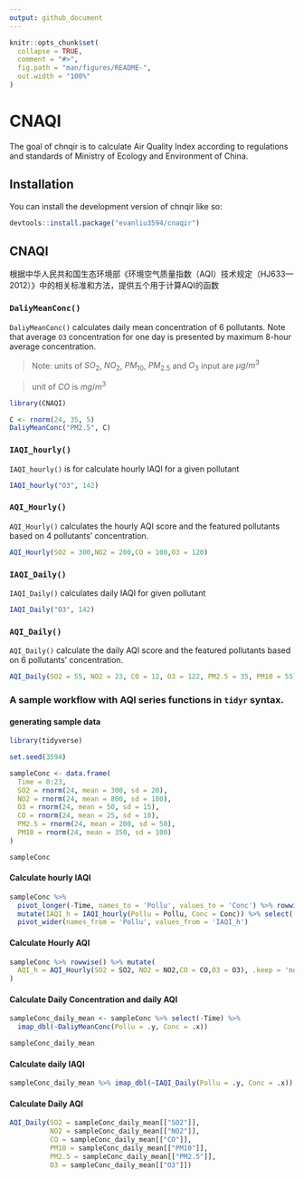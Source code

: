 ```yaml
---
output: github_document
---
```


<!-- README.md is generated from README.Rmd. Please edit that file -->

```r
knitr::opts_chunk$set(
  collapse = TRUE,
  comment = "#>",
  fig.path = "man/figures/README-",
  out.width = "100%"
)
```

# CNAQI

<!-- badges: start -->
<!-- badges: end -->

The goal of chnqir is to calculate Air Quality Index according to regulations and standards of Ministry of Ecology and Environment of China.

## Installation

You can install the development version of chnqir like so:

``` r
devtools::install.package("evanliu3594/cnaqir")
```

## CNAQI

根据中华人民共和国生态环境部《环境空气质量指数（AQI）技术规定（HJ633—2012）》中的相关标准和方法，提供五个用于计算AQI的函数


### `DaliyMeanConc()`
`DaliyMeanConc()` calculates daily mean concentration of 6 pollutants. Note that average `O3` concentration for one day is presented by maximum 8-hour average concentration.

> Note: units of $SO_2$,  $NO_2$,  $PM_10$,  $PM_2.5$  and  $O_3$ input are  $μg/m^3$

> unit of $CO$ is $mg/m^3$


```r
library(CNAQI)

C <- rnorm(24, 35, 5)
DaliyMeanConc("PM2.5", C)
```

### `IAQI_hourly()`
`IAQI_hourly()` is for calculate hourly IAQI for a given pollutant
```r
IAQI_hourly("O3", 142)
```

### `AQI_Hourly()`
`AQI_Hourly()` calculates the hourly AQI score and the featured pollutants based on 4 pollutants' concentration.

```r
AQI_Hourly(SO2 = 300,NO2 = 200,CO = 100,O3 = 120)
```

### `IAQI_Daily()`
`IAQI_Daily()` calculates daily IAQI for given pollutant

```r
IAQI_Daily("O3", 142)
```

### `AQI_Daily()`
`AQI_Daily()` calculate the daily AQI score and the featured pollutants based on 6 pollutants' concentration.

```r
AQI_Daily(SO2 = 55, NO2 = 23, CO = 12, O3 = 122, PM2.5 = 35, PM10 = 55)
```

### A sample workflow with AQI series functions in `tidyr` syntax.

#### generating sample data

```r
library(tidyverse)

set.seed(3594)

sampleConc <- data.frame(
  Time = 0:23,
  SO2 = rnorm(24, mean = 300, sd = 20),
  NO2 = rnorm(24, mean = 800, sd = 100),
  O3 = rnorm(24, mean = 50, sd = 15),
  CO = rnorm(24, mean = 25, sd = 10),
  PM2.5 = rnorm(24, mean = 200, sd = 50),
  PM10 = rnorm(24, mean = 350, sd = 100)
)

sampleConc
```

#### Calculate hourly IAQI
```r
sampleConc %>% 
  pivot_longer(-Time, names_to = 'Pollu', values_to = 'Conc') %>% rowwise() %>% 
  mutate(IAQI_h = IAQI_hourly(Pollu = Pollu, Conc = Conc)) %>% select(-Conc) %>% 
  pivot_wider(names_from = 'Pollu', values_from = 'IAQI_h')

```
#### Calculate Hourly AQI 
```r
sampleConc %>% rowwise() %>% mutate(
  AQI_h = AQI_Hourly(SO2 = SO2, NO2 = NO2,CO = CO,O3 = O3), .keep = 'none'
)
```
#### Calculate Daily Concentration and daily AQI
```r
sampleConc_daily_mean <- sampleConc %>% select(-Time) %>% 
  imap_dbl(~DaliyMeanConc(Pollu = .y, Conc = .x))

sampleConc_daily_mean
```

#### Calculate daily IAQI
```r
sampleConc_daily_mean %>% imap_dbl(~IAQI_Daily(Pollu = .y, Conc = .x))
```

#### Calculate Daily AQI
```r
AQI_Daily(SO2 = sampleConc_daily_mean[["SO2"]],
          NO2 = sampleConc_daily_mean[["NO2"]],
          CO = sampleConc_daily_mean[["CO"]],
          PM10 = sampleConc_daily_mean[["PM10"]],
          PM2.5 = sampleConc_daily_mean[["PM2.5"]],
          O3 = sampleConc_daily_mean[["O3"]])
```

